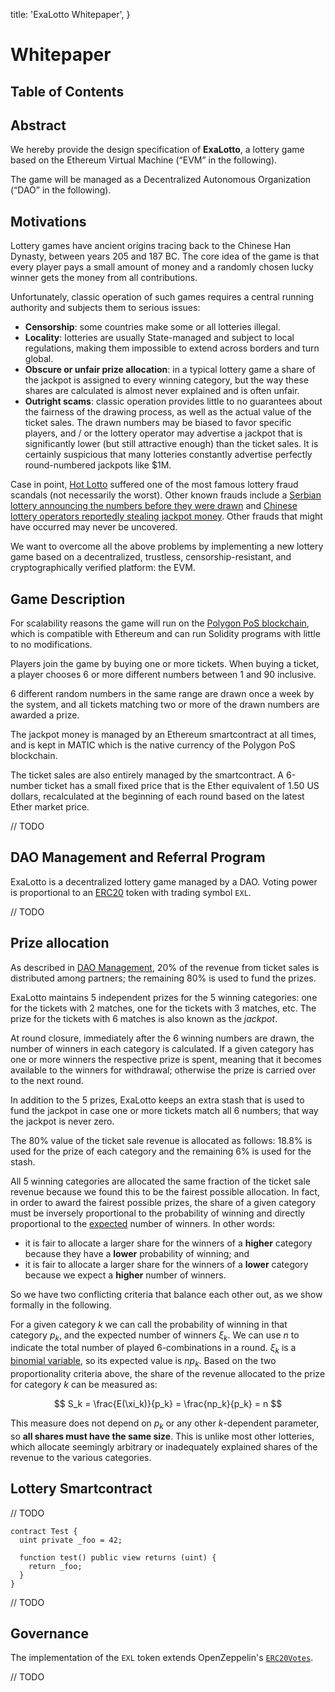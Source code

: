   title: 'ExaLotto Whitepaper',
}

# Whitepaper

## Table of Contents

## Abstract

We hereby provide the design specification of **ExaLotto**, a lottery game based on the Ethereum
Virtual Machine (“EVM” in the following).

The game will be managed as a Decentralized Autonomous Organization (“DAO” in the following).

## Motivations

Lottery games have ancient origins tracing back to the Chinese Han Dynasty, between years 205 and
187 BC. The core idea of the game is that every player pays a small amount of money and a randomly
chosen lucky winner gets the money from all contributions.

Unfortunately, classic operation of such games requires a central running authority and subjects
them to serious issues:

* **Censorship**: some countries make some or all lotteries illegal.
* **Locality**: lotteries are usually State-managed and subject to local regulations, making them
  impossible to extend across borders and turn global.
* **Obscure or unfair prize allocation**: in a typical lottery game a share of the jackpot is
  assigned to every winning category, but the way these shares are calculated is almost never
  explained and is often unfair.
* **Outright scams**: classic operation provides little to no guarantees about the fairness of the
  drawing process, as well as the actual value of the ticket sales. The drawn numbers may be biased
  to favor specific players, and / or the lottery operator may advertise a jackpot that is
  significantly lower (but still attractive enough) than the ticket sales. It is certainly
  suspicious that many lotteries constantly advertise perfectly round-numbered jackpots like $1M.

Case in point, [Hot Lotto][hot-lotto] suffered one of the most famous lottery fraud scandals (not
necessarily the worst). Other known frauds include a [Serbian lottery announcing the numbers before
they were drawn][serbian-lottery] and [Chinese lottery operators reportedly stealing jackpot
money][chinese-lottery]. Other frauds that might have occurred may never be uncovered.

We want to overcome all the above problems by implementing a new lottery game based on a
decentralized, trustless, censorship-resistant, and cryptographically verified platform: the EVM.

## Game Description

For scalability reasons the game will run on the [Polygon PoS blockchain][polygon], which is
compatible with Ethereum and can run Solidity programs with little to no modifications.

Players join the game by buying one or more tickets. When buying a ticket, a player chooses 6 or
more different numbers between 1 and 90 inclusive.

6 different random numbers in the same range are drawn once a week by the system, and all tickets
matching two or more of the drawn numbers are awarded a prize.

The jackpot money is managed by an Ethereum smartcontract at all times, and is kept in MATIC which
is the native currency of the Polygon PoS blockchain.

The ticket sales are also entirely managed by the smartcontract. A 6-number ticket has a small fixed
price that is the Ether equivalent of 1.50 US dollars, recalculated at the beginning of each round
based on the latest Ether market price.

// TODO

## DAO Management and Referral Program

ExaLotto is a decentralized lottery game managed by a DAO. Voting power is proportional to an
[ERC20][erc20] token with trading symbol `EXL`.

// TODO

## Prize allocation

As described in [DAO Management](#dao-management), 20% of the revenue from ticket sales is
distributed among partners; the remaining 80% is used to fund the prizes.

ExaLotto maintains 5 independent prizes for the 5 winning categories: one for the tickets with 2
matches, one for the tickets with 3 matches, etc. The prize for the tickets with 6 matches is also
known as the _jackpot_.

At round closure, immediately after the 6 winning numbers are drawn, the number of winners in each
category is calculated. If a given category has one or more winners the respective prize is spent,
meaning that it becomes available to the winners for withdrawal; otherwise the prize is carried over
to the next round.

In addition to the 5 prizes, ExaLotto keeps an extra stash that is used to fund the jackpot in case
one or more tickets match all 6 numbers; that way the jackpot is never zero.

The 80% value of the ticket sale revenue is allocated as follows: 18.8% is used for the prize of
each category and the remaining 6% is used for the stash.

All 5 winning categories are allocated the same fraction of the ticket sale revenue because we found
this to be the fairest possible allocation. In fact, in order to award the fairest possible prizes,
the share of a given category must be inversely proportional to the probability of winning and
directly proportional to the [expected][expectation] number of winners. In other words:

* it is fair to allocate a larger share for the winners of a **higher** category because they have a
  **lower** probability of winning; and
* it is fair to allocate a larger share for the winners of a **lower** category because we expect a
  **higher** number of winners.

So we have two conflicting criteria that balance each other out, as we show formally in the
following.

For a given category $k$ we can call the probability of winning in that category $p_k$, and the
expected number of winners $\xi_k$. We can use $n$ to indicate the total number of played
6-combinations in a round. $\xi_k$ is a [binomial variable][binomial-variable], so its expected
value is $np_k$. Based on the two proportionality criteria above, the share of the revenue allocated
to the prize for category $k$ can be measured as:

$$
S_k = \frac{E(\xi_k)}{p_k} = \frac{np_k}{p_k} = n
$$

This measure does not depend on $p_k$ or any other $k$-dependent parameter, so **all shares must
have the same size**. This is unlike most other lotteries, which allocate seemingly arbitrary or
inadequately explained shares of the revenue to the various categories.

## Lottery Smartcontract

// TODO

```sol
contract Test {
  uint private _foo = 42;

  function test() public view returns (uint) {
    return _foo;
  }
}
```

// TODO

## Governance

The implementation of the `EXL` token extends OpenZeppelin's [`ERC20Votes`][erc20-votes].

// TODO

[binomial-variable]: https://en.wikipedia.org/wiki/Binomial_distribution
[chinese-lottery]: https://www.nikkei.com/article/DGKKASGM08H2T_Z20C15A7EAF000/
[erc20]: https://ethereum.org/en/developers/docs/standards/tokens/erc-20/
[erc20-votes]: https://docs.openzeppelin.com/contracts/4.x/api/token/erc20#ERC20Votes
[expectation]: https://en.wikipedia.org/wiki/Expected_value
[hot-lotto]: https://en.wikipedia.org/wiki/Hot_Lotto_fraud_scandal
[polygon]: https://polygon.technology/polygon-pos
[serbian-lottery]: https://www.independent.co.uk/news/world/europe/serbian-lottery-probe-after-winning-number-called-before-its-drawn-10430922.html



